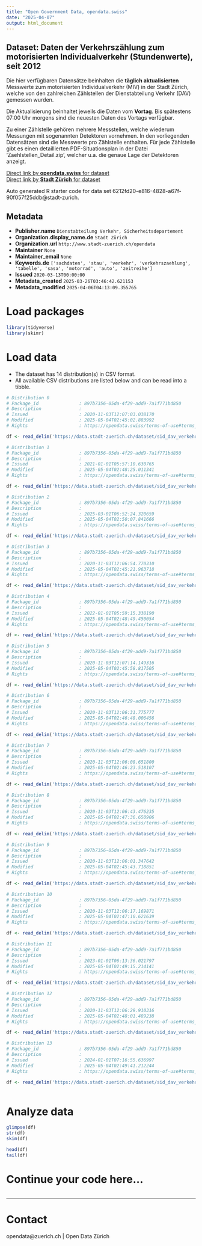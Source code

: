 ```yaml
---
title: "Open Government Data, opendata.swiss"
date: "2025-04-07"
output: html_document
---
```


## Dataset: Daten der Verkehrszählung zum motorisierten Individualverkehr (Stundenwerte), seit 2012

Die hier verfügbaren Datensätze beinhalten die **täglich aktualisierten** Messwerte zum motorisierten Individualverkehr (MIV) in der Stadt Zürich, welche von den zahlreichen Zählstellen der Dienstabteilung Verkehr (DAV) gemessen wurden.

Die Aktualisierung beinhaltet jeweils die Daten vom **Vortag**. Bis spätestens 07:00 Uhr morgens sind die neuesten Daten des Vortags verfügbar.

Zu einer Zählstelle gehören mehrere Messstellen, welche wiederum Messungen mit sogenannten Detektoren vornehmen. In den vorliegenden Datensätzen sind die Messwerte pro Zählstelle enthalten. Für jede Zählstelle gibt es einen detaillierten PDF-Situationsplan in der Datei 'Zaehlstellen_Detail.zip', welcher u.a. die genaue Lage der Detektoren anzeigt.

[Direct link by **opendata.swiss** for dataset](https://opendata.swiss/de/dataset/daten-der-verkehrszahlung-zum-motorisierten-individualverkehr-stundenwerte-seit-2012)<br>
[Direct link by **Stadt Zürich** for dataset](https://data.stadt-zuerich.ch/dataset/sid_dav_verkehrszaehlung_miv_od2031)

Auto generated R starter code for data set 6212fd20-e816-4828-a67f-90f057f25ddb@stadt-zurich.

## Metadata

- **Publisher.name** `Dienstabteilung Verkehr, Sicherheitsdepartement`
- **Organization.display_name.de** `Stadt Zürich`
- **Organization.url** `http://www.stadt-zuerich.ch/opendata`
- **Maintainer** `None`
- **Maintainer_email** `None`
- **Keywords.de** `['sachdaten', 'stau', 'verkehr', 'verkehrszaehlung', 'tabelle', 'sasa', 'motorrad', 'auto', 'zeitreihe']`
- **Issued** `2020-03-13T00:00:00`
- **Metadata_created** `2025-03-26T03:46:42.621153`
- **Metadata_modified** `2025-04-06T04:13:09.355765`


# Load packages

```r

library(tidyverse)
library(skimr)

```

# Load data

-   The dataset has 14 distribution(s) in CSV format.
-   All available CSV distributions are listed below and can be read into a tibble.

```r

# Distribution 0
# Package_id               : 897b7356-05da-4f29-add9-7a1f771bd850
# Description              : 
# Issued                   : 2020-11-03T12:07:03.038170
# Modified                 : 2025-05-04T02:45:02.883992
# Rights                   : https://opendata.swiss/terms-of-use#terms_open

df <- read_delim('https://data.stadt-zuerich.ch/dataset/sid_dav_verkehrszaehlung_miv_od2031/download/sid_dav_verkehrszaehlung_miv_OD2031_2012.csv')

# Distribution 1
# Package_id               : 897b7356-05da-4f29-add9-7a1f771bd850
# Description              : 
# Issued                   : 2021-01-01T05:57:10.630765
# Modified                 : 2025-05-04T02:48:25.011341
# Rights                   : https://opendata.swiss/terms-of-use#terms_open

df <- read_delim('https://data.stadt-zuerich.ch/dataset/sid_dav_verkehrszaehlung_miv_od2031/download/sid_dav_verkehrszaehlung_miv_OD2031_2021.csv')

# Distribution 2
# Package_id               : 897b7356-05da-4f29-add9-7a1f771bd850
# Description              : 
# Issued                   : 2025-03-01T06:52:24.320659
# Modified                 : 2025-05-04T02:50:07.841666
# Rights                   : https://opendata.swiss/terms-of-use#terms_open

df <- read_delim('https://data.stadt-zuerich.ch/dataset/sid_dav_verkehrszaehlung_miv_od2031/download/sid_dav_verkehrszaehlung_miv_OD2031_2025.csv')

# Distribution 3
# Package_id               : 897b7356-05da-4f29-add9-7a1f771bd850
# Description              : 
# Issued                   : 2020-11-03T12:06:54.770310
# Modified                 : 2025-05-04T02:45:21.963718
# Rights                   : https://opendata.swiss/terms-of-use#terms_open

df <- read_delim('https://data.stadt-zuerich.ch/dataset/sid_dav_verkehrszaehlung_miv_od2031/download/sid_dav_verkehrszaehlung_miv_OD2031_2013.csv')

# Distribution 4
# Package_id               : 897b7356-05da-4f29-add9-7a1f771bd850
# Description              : 
# Issued                   : 2022-01-01T05:59:15.338190
# Modified                 : 2025-05-04T02:48:49.450054
# Rights                   : https://opendata.swiss/terms-of-use#terms_open

df <- read_delim('https://data.stadt-zuerich.ch/dataset/sid_dav_verkehrszaehlung_miv_od2031/download/sid_dav_verkehrszaehlung_miv_OD2031_2022.csv')

# Distribution 5
# Package_id               : 897b7356-05da-4f29-add9-7a1f771bd850
# Description              : 
# Issued                   : 2020-11-03T12:07:14.149316
# Modified                 : 2025-05-04T02:45:58.817505
# Rights                   : https://opendata.swiss/terms-of-use#terms_open

df <- read_delim('https://data.stadt-zuerich.ch/dataset/sid_dav_verkehrszaehlung_miv_od2031/download/sid_dav_verkehrszaehlung_miv_OD2031_2015.csv')

# Distribution 6
# Package_id               : 897b7356-05da-4f29-add9-7a1f771bd850
# Description              : 
# Issued                   : 2020-11-03T12:06:31.775777
# Modified                 : 2025-05-04T02:46:48.006456
# Rights                   : https://opendata.swiss/terms-of-use#terms_open

df <- read_delim('https://data.stadt-zuerich.ch/dataset/sid_dav_verkehrszaehlung_miv_od2031/download/sid_dav_verkehrszaehlung_miv_OD2031_2017.csv')

# Distribution 7
# Package_id               : 897b7356-05da-4f29-add9-7a1f771bd850
# Description              : 
# Issued                   : 2020-11-03T12:06:08.651800
# Modified                 : 2025-05-04T02:46:23.518107
# Rights                   : https://opendata.swiss/terms-of-use#terms_open

df <- read_delim('https://data.stadt-zuerich.ch/dataset/sid_dav_verkehrszaehlung_miv_od2031/download/sid_dav_verkehrszaehlung_miv_OD2031_2016.csv')

# Distribution 8
# Package_id               : 897b7356-05da-4f29-add9-7a1f771bd850
# Description              : 
# Issued                   : 2020-11-03T12:06:43.476235
# Modified                 : 2025-05-04T02:47:36.650906
# Rights                   : https://opendata.swiss/terms-of-use#terms_open

df <- read_delim('https://data.stadt-zuerich.ch/dataset/sid_dav_verkehrszaehlung_miv_od2031/download/sid_dav_verkehrszaehlung_miv_OD2031_2019.csv')

# Distribution 9
# Package_id               : 897b7356-05da-4f29-add9-7a1f771bd850
# Description              : 
# Issued                   : 2020-11-03T12:06:01.347642
# Modified                 : 2025-05-04T02:45:43.718851
# Rights                   : https://opendata.swiss/terms-of-use#terms_open

df <- read_delim('https://data.stadt-zuerich.ch/dataset/sid_dav_verkehrszaehlung_miv_od2031/download/sid_dav_verkehrszaehlung_miv_OD2031_2014.csv')

# Distribution 10
# Package_id               : 897b7356-05da-4f29-add9-7a1f771bd850
# Description              : 
# Issued                   : 2020-11-03T12:06:17.169871
# Modified                 : 2025-05-04T02:47:10.621639
# Rights                   : https://opendata.swiss/terms-of-use#terms_open

df <- read_delim('https://data.stadt-zuerich.ch/dataset/sid_dav_verkehrszaehlung_miv_od2031/download/sid_dav_verkehrszaehlung_miv_OD2031_2018.csv')

# Distribution 11
# Package_id               : 897b7356-05da-4f29-add9-7a1f771bd850
# Description              : 
# Issued                   : 2023-01-01T06:13:36.021797
# Modified                 : 2025-05-04T02:49:15.214141
# Rights                   : https://opendata.swiss/terms-of-use#terms_open

df <- read_delim('https://data.stadt-zuerich.ch/dataset/sid_dav_verkehrszaehlung_miv_od2031/download/sid_dav_verkehrszaehlung_miv_OD2031_2023.csv')

# Distribution 12
# Package_id               : 897b7356-05da-4f29-add9-7a1f771bd850
# Description              : 
# Issued                   : 2020-11-03T12:06:29.910316
# Modified                 : 2025-05-04T02:48:01.489238
# Rights                   : https://opendata.swiss/terms-of-use#terms_open

df <- read_delim('https://data.stadt-zuerich.ch/dataset/sid_dav_verkehrszaehlung_miv_od2031/download/sid_dav_verkehrszaehlung_miv_OD2031_2020.csv')

# Distribution 13
# Package_id               : 897b7356-05da-4f29-add9-7a1f771bd850
# Description              : 
# Issued                   : 2024-01-01T07:16:55.636997
# Modified                 : 2025-05-04T02:49:41.212244
# Rights                   : https://opendata.swiss/terms-of-use#terms_open

df <- read_delim('https://data.stadt-zuerich.ch/dataset/sid_dav_verkehrszaehlung_miv_od2031/download/sid_dav_verkehrszaehlung_miv_OD2031_2024.csv')



```

# Analyze data

```r

glimpse(df)
str(df)
skim(df)

head(df)
tail(df)

```

# Continue your code here...

```r

```

------------------------------------------------------------------------

# Contact

opendata@zuerich.ch | Open Data Zürich
